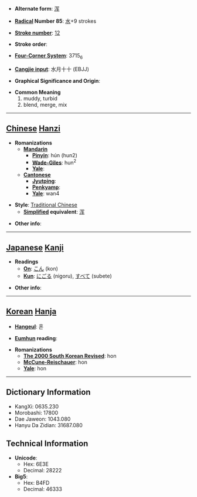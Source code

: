 * '''Alternate form''': [[浑]]

* '''[[Wiktionary:Chinese radical index| Radical]] Number 85''': [[Wiktionary:Chinese radical index 水|水]]+9 strokes

* '''[[Wiktionary:Chinese total strokes index|Stroke number]]''': [[Wiktionary:Chinese total strokes index 12|12]]

* '''Stroke order''': 

* '''[[Wiktionary:Chinese four corner index|Four-Corner System]]''': 3715<sub>6</sub>

* '''[[Wiktionary:Chinese Cangjie index|Cangjie input]]''': 水月十十 (EBJJ)

* '''Graphical Significance and Origin''': 

* '''Common Meaning'''
*#muddy, turbid
*# blend, merge, mix


----

== [[Chinese]] [[Hanzi]] ==

* '''Romanizations'''
** '''[[Mandarin]]'''
*** '''[[Pinyin]]''': hún (hun2)
*** '''[[Wade-Giles]]''': hun<sup>2</sup>
*** '''[[Yale]]''': 
** '''[[Cantonese]]'''
*** '''[[Jyutping]]''':
*** '''[[Penkyamp]]''': 
*** '''[[Yale]]''': wan4

* '''Style''': [[Traditional Chinese]] 
** '''[[Simplified Chinese|Simplified]] equivalent''': [[浑]]

* '''Other info''': 

----

== [[Japanese]] [[Kanji]] ==

* '''Readings'''
** '''[[On]]''': [[こん]] (kon)
** '''[[Kun]]''': [[にごる]] (nigoru), [[すべて]] (subete)

* '''Other info''':  

----

== [[Korean]] [[Hanja]] ==

* '''[[Hangeul]]''': 혼

* '''[[Eumhun]] reading''': 

* '''Romanizations'''
** '''[[The 2000 South Korean Revised Romanization|The 2000 South Korean Revised]]''': hon
** '''[[McCune-Reischauer]]''': hon
** '''[[Yale]]''': hon

----

== Dictionary Information ==

* KangXi: 0635.230
* Morobashi: 17800
* Dae Jaweon: 1043.080
* Hanyu Da Zidian: 31687.080

== Technical Information ==

* '''Unicode''':
** Hex: 6E3E
** Decimal: 28222
* '''Big5''':
** Hex: B4FD
** Decimal: 46333